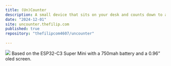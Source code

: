 ```yaml
---
title: (Un)Counter
description: A small device that sits on your desk and counts down to a specific date.
date: "2024-12-01"
site: uncounter.thefilip.com
published: true
repository: "thefilipcom4607/uncounter"
  
---
```

 ![](https://assets.thefilip.com/uncounter.jpg)
Based on the ESP32-C3 Super Mini with a 750mah battery and a 0.96” oled screen.
